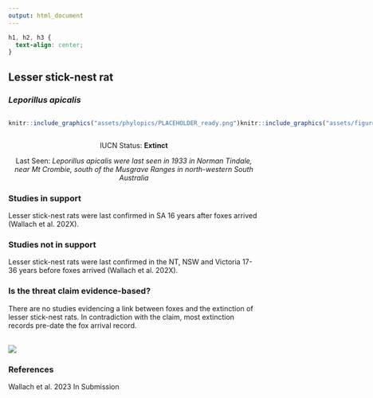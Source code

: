 ```yaml
---
output: html_document
---
```

```css
h1, h2, h3 {
  text-align: center;
}
```

## **Lesser stick-nest rat**
### *Leporillus apicalis*

:::: {style="display: flex;"}

::: {}
  ```r
  knitr::include_graphics("assets/phylopics/PLACEHOLDER_ready.png")
  ```
:::

::: {}

:::

::: {}
  ```r
  knitr::include_graphics("assets/figures/Map_Fox_Leporillus apicalis.png")
  ```
:::

::::

<center>
IUCN Status: **Extinct**

Last Seen: *Leporillus apicalis were last seen in 1933 in Norman Tindale, near Mt Crombie, south of the Musgrave Ranges in north-western South Australia*

</center>


### Studies in support

Lesser stick-nest rats were last confirmed in SA 16 years after foxes arrived (Wallach et al. 202X).

### Studies not in support

Lesser stick-nest rats were last confirmed in the NT, NSW and Victoria 17-36 years before foxes arrived (Wallach et al. 202X).

### Is the threat claim evidence-based?

There are no studies evidencing a link between foxes and the extinction of lesser stick-nest rats. In contradiction with the claim, most extinction records pre-date the fox arrival record.
<br>
<br>

![](assets/figures/Main_Evidence_Fox_Leporillus apicalis.png)

### References

Wallach et al. 2023 In Submission

